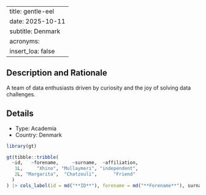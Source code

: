 
---
title: gentle-eel
date: 2025-10-11
subtitle: Denmark
acronyms:
  insert_loa: false
---

## Description and Rationale

A team of data enthusiasts driven by curiosity and the joy of solving data challenges.

## Details

* Type: Academia
* Country: Denmark

```r
library(gt)

gt(tibble::tribble(
  ~id,   ~forename,     ~surname,  ~affiliation,
   1L,     "Xhino", "Mullaymeri", "independent",
   2L, "Margarita",  "Chatzouli",      "Friend"
  )
) |> cols_label(id = md("**ID**"), forename = md("**Forename**"), surname ~ md("**Surname**"), affiliation ~ md("**Affiliation**"))
```
